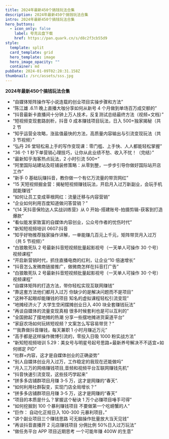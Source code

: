 ```yaml
---
title: 2024年最新450个搞钱玩法合集
description: 2024年最新450个搞钱玩法合集
intro: 2024年最新450个搞钱玩法合集
hero_buttons:
  - icon_only: false
    label: 夸克云盘下载
    href: https://pan.quark.cn/s/d8c2f3cb55d9
style:
  template: split
  card_template: grid
  hero_template: image
  hero_image_opacity: ""
  container: md
pubDate: 2024-01-09T02:28:31.158Z
thumbnail: /src/assets/sss.jpg
---
```

**2024年最新450个搞钱玩法合集**

- “自媒体矩阵操作写小说连载的创业项目实操步骤和方法”
- “陈江雄 .6.11 晚上直播大咖分享如何从新号 4 个月做到单场百万成交额的”
- “抖音最新卡直播间十分钟上万人技术，反复测试总结最终方法（视频+文档）” 
- “短视频变现套路剖析，抖音 0 成本赚钱项目玩法，日入 500+独家揭秘（共 2 节
- “知乎运营全攻略，涨盐值最快的方法，高质量内容输出与引流变现玩法（共 3 节视频）”
- “弘丹 26 堂轻松易上手的写作变现课：零门槛、上手快、人人都能轻松掌握”
- “36 个 1 秒下单营销心理技巧，让你从此业绩不愁、收入不忧！（完结）” 
- “最新知乎淘客热点玩法，2 小时引流 500+”
- “阿里国际站建站及旺铺装修策略：从零到整，一步步引导你做好国际站开店工作”
- “新手 0 基础玩赚抖音，教你做一个有亿万流量的带货网红”
- “15 天短视频掘金营：揭秘短视频赚钱玩法，开启月入过万新副业，会玩手机就能赚钱”
- “如何让员工变成草根网红：流量迁移与内容营销”
- “企业如何利用百度知道做问答营销？”
- “《14 天抖音保险达人实战训练营》从 0 开始-搭建账号-拍摄剪辑-获客到打造爆款”
- “看似能发家致富的自媒体内容创业，公众号作者的忧伤时代”
- “新知短视频培训 0607:抖音
- “知乎好物推荐独家操作详解，一单能赚几百元上千元，矩阵带货月入过万（共 5 节视频）”
- “白狼敢死队 2 号最新抖音短视频批量起影视号（一天单人可操作 30 个号）视频课程”
- “开启新营销时代，抓住直播电商的红利，让企业“10 倍速增长”
- “抖音怎么发微商链接推广，做微商怎样在抖音打广告”
- “白狼敢死队 2 号最新抖音短视频批量起影视号（一天单人可操作 30 个号）视频课程”
- “自媒体矩阵的打造方法，带你轻松实现互联网赚钱”
- “靠这套方法他们都月入过万 你缺少的是解决问题而不是项目”
- “这种不起眼却能赚钱的项目 知名的虚拟课程轻松引流变现”
- “地摊经济火了 大学生空闲摆摊创业日入 400 块全套赚钱玩法”
- “再谈自媒体的流量变现真相 很多时候套利也是可以互利的”
- “全国掀起了摆地摊的热潮 分享一些摆地摊进货渠道平台”
- “家庭农场如何玩转短视频？文案怎么写容易带货？”
- ““我靠做抖音赚钱，每天兼职 1 小时月赚近万元”
- “高手都是这样操作微博引流的，零投入日吸 1000 粉实战方法”
- “新知短视频培训 5.29：美女号与明星号起号思路+最新养号解决不不适宜+如何绑定 PID”
- “社群+内容，这才是自媒体创业的正确姿势”
- “别人自媒体创业月入过万，工作稳定的我现在还能做吗”
- “月入三万的网络赚钱项目,音频和视频平台互联网赚钱先机”
- “抖音快速引流变现，这些技巧学起来”
- “拼多多店铺群项目月赚 3-5 万，这才是网赚的“春天”.
- “如何利用社群裂变，实现门店全局增长？”
- “拼多多店铺群项目月赚 3-5 万，这才是网赚的“春天”
- “项目的本质是什么？掌握这个秘诀 1 万个必赚项目唾手可得”
- “如何挖掘到 100 个暴利赚钱项目 不要做第一个吃螃蟹的人”
- “巨作： 自动化正规日入 100-300 元暴利项目，” 
- “讲个副业项目三个赚钱思路 可无脑操作批量放大当天见钱”
- “再谈抖音直播开 2 元店赚钱项目 分佣比例 50%日入过万玩法”
- “做任务平台 APP 项目近期思考 一个可能年赚 400W 的生意”




